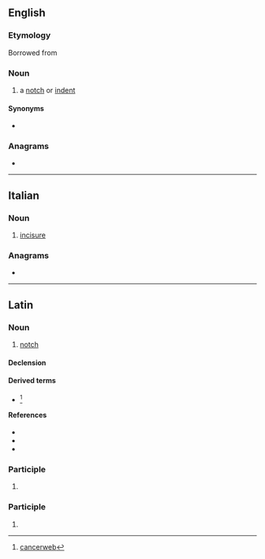 ==English==

===Etymology===
{{root|en|ine-pro|*kh₂eyd-}}
Borrowed from {{bor|en|la|incisura}}

===Noun===
{{en-noun|incisurae}}

# {{lb|en|anatomy}} a [[notch]] or [[indent]]

====Synonyms====
* {{l|en|incisure}}

===Anagrams===
* {{anagrams|en|a=aciinrsu|uranisci}}

----

==Italian==

===Noun===
{{it-noun|f}}

# {{lb|it|anatomy}} [[incisure]]

===Anagrams===
* {{anagrams|it|a=aciinrsu|Rusciani|insicura|riunisca}}

----

==Latin==

===Noun===
{{la-noun|incīsūra<1>}}

# [[notch]]

====Declension====
{{la-ndecl|incīsūra<1>}}

====Derived terms====
* {{l|la|incīsūra scapulae||scapular notch}} <ref> [http://cancerweb.ncl.ac.uk/cgi-bin/omd?incisura+scapulae cancerweb]</ref>

====References====
* {{R:L&S}}
* {{R:du Cange}}
* {{R:Gaffiot}}
<references/>

===Participle===
{{la-part-form|incīsūra}}

# {{inflection of|la|incīsūrus||nom//voc|f|s|;|nom//acc//voc|n|p}}

===Participle===
{{la-part-form|incīsūrā}}

# {{inflection of|la|incīsūrus||abl|f|s}}